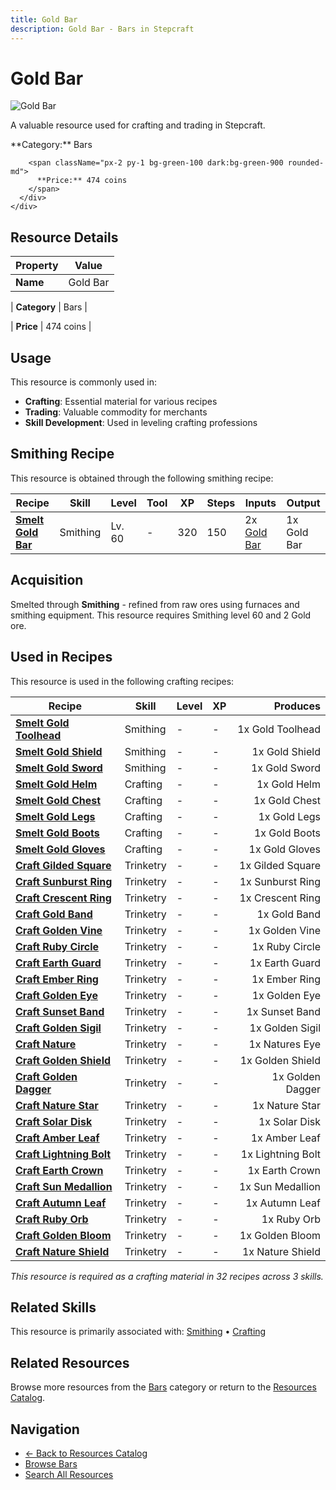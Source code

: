 ```yaml
---
title: Gold Bar
description: Gold Bar - Bars in Stepcraft
---
```


# Gold Bar

<div className="flex items-start gap-6 mb-8">
  <div className="flex-shrink-0">
    <img src="/assets/resources/smithing/gold_bar.png" alt="Gold Bar" className="w-24 h-24 border rounded-lg" />
  </div>
  <div className="flex-1">
    <div className="space-y-2">
      <p className="text-lg text-muted-foreground">A valuable resource used for crafting and trading in Stepcraft.</p>
      <div className="flex flex-wrap gap-4 text-sm">
        <span className="px-2 py-1 bg-blue-100 dark:bg-blue-900 rounded-md">
          **Category:** Bars
        </span>
        
        <span className="px-2 py-1 bg-green-100 dark:bg-green-900 rounded-md">
          **Price:** 474 coins
        </span>
      </div>
    </div>
  </div>
</div>

## Resource Details

| Property | Value |
|----------|-------|
| **Name** | Gold Bar |

| **Category** | Bars |

| **Price** | 474 coins |


## Usage

This resource is commonly used in:

- **Crafting**: Essential material for various recipes
- **Trading**: Valuable commodity for merchants
- **Skill Development**: Used in leveling crafting professions



## Smithing Recipe

This resource is obtained through the following smithing recipe:

| Recipe | Skill | Level | Tool | XP | Steps | Inputs | Output |
|--------|-------|-------|------|----|-------|--------|--------|
| **[Smelt Gold Bar](/docs/skills/individual/smithing#gold_bar)** | Smithing | Lv. 60 | - | 320 | 150 | 2x [Gold Bar](/docs/resources/individual/gold_ore) | 1x Gold Bar |(/docs/resources/individual/gold_ore)





## Acquisition

Smelted through **Smithing** - refined from raw ores using furnaces and smithing equipment. This resource requires Smithing level 60 and 2 Gold ore.


## Used in Recipes

This resource is used in the following crafting recipes:

| Recipe | Skill | Level | XP | Produces |
|--------|-------|-------|----|---------:|
| **[Smelt Gold Toolhead](/docs/resources/individual/gold_toolhead)** | Smithing | - | - | 1x Gold Toolhead |
| **[Smelt Gold Shield](/docs/items/individual/gold_shield)** | Smithing | - | - | 1x Gold Shield |
| **[Smelt Gold Sword](/docs/items/individual/gold_sword)** | Smithing | - | - | 1x Gold Sword |
| **[Smelt Gold Helm](/docs/items/individual/gold_helm)** | Crafting | - | - | 1x Gold Helm |
| **[Smelt Gold Chest](/docs/items/individual/gold_chest)** | Crafting | - | - | 1x Gold Chest |
| **[Smelt Gold Legs](/docs/items/individual/gold_legs)** | Crafting | - | - | 1x Gold Legs |
| **[Smelt Gold Boots](/docs/items/individual/gold_boots)** | Crafting | - | - | 1x Gold Boots |
| **[Smelt Gold Gloves](/docs/items/individual/gold_gloves)** | Crafting | - | - | 1x Gold Gloves |
| **[Craft Gilded Square](/docs/items/individual/gilded_square)** | Trinketry | - | - | 1x Gilded Square |
| **[Craft Sunburst Ring](/docs/items/individual/sunburst_ring)** | Trinketry | - | - | 1x Sunburst Ring |
| **[Craft Crescent Ring](/docs/items/individual/crescent_ring)** | Trinketry | - | - | 1x Crescent Ring |
| **[Craft Gold Band](/docs/items/individual/gold_band)** | Trinketry | - | - | 1x Gold Band |
| **[Craft Golden Vine](/docs/resources/individual/golden_vine)** | Trinketry | - | - | 1x Golden Vine |
| **[Craft Ruby Circle](/docs/resources/individual/ruby_circle)** | Trinketry | - | - | 1x Ruby Circle |
| **[Craft Earth Guard](/docs/items/individual/earth_guard)** | Trinketry | - | - | 1x Earth Guard |
| **[Craft Ember Ring](/docs/items/individual/ember_ring)** | Trinketry | - | - | 1x Ember Ring |
| **[Craft Golden Eye](/docs/resources/individual/golden_eye)** | Trinketry | - | - | 1x Golden Eye |
| **[Craft Sunset Band](/docs/items/individual/sunset_band)** | Trinketry | - | - | 1x Sunset Band |
| **[Craft Golden Sigil](/docs/resources/individual/golden_sigil)** | Trinketry | - | - | 1x Golden Sigil |
| **[Craft Nature](/docs/resources/individual/natures_eye)** | Trinketry | - | - | 1x Natures Eye |
| **[Craft Golden Shield](/docs/items/individual/golden_shield)** | Trinketry | - | - | 1x Golden Shield |
| **[Craft Golden Dagger](/docs/resources/individual/golden_dagger)** | Trinketry | - | - | 1x Golden Dagger |
| **[Craft Nature Star](/docs/items/individual/nature_star)** | Trinketry | - | - | 1x Nature Star |
| **[Craft Solar Disk](/docs/resources/individual/solar_disk)** | Trinketry | - | - | 1x Solar Disk |
| **[Craft Amber Leaf](/docs/resources/individual/amber_leaf)** | Trinketry | - | - | 1x Amber Leaf |
| **[Craft Lightning Bolt](/docs/resources/individual/lightning_bolt)** | Trinketry | - | - | 1x Lightning Bolt |
| **[Craft Earth Crown](/docs/resources/individual/earth_crown)** | Trinketry | - | - | 1x Earth Crown |
| **[Craft Sun Medallion](/docs/resources/individual/sun_medallion)** | Trinketry | - | - | 1x Sun Medallion |
| **[Craft Autumn Leaf](/docs/resources/individual/autumn_leaf)** | Trinketry | - | - | 1x Autumn Leaf |
| **[Craft Ruby Orb](/docs/resources/individual/ruby_orb)** | Trinketry | - | - | 1x Ruby Orb |
| **[Craft Golden Bloom](/docs/resources/individual/golden_bloom)** | Trinketry | - | - | 1x Golden Bloom |
| **[Craft Nature Shield](/docs/items/individual/nature_shield)** | Trinketry | - | - | 1x Nature Shield |

*This resource is required as a crafting material in 32 recipes across 3 skills.*


## Related Skills

This resource is primarily associated with: [Smithing](/docs/skills/individual/smithing) • [Crafting](/docs/skills/individual/crafting)

## Related Resources

Browse more resources from the [Bars](/docs/resources#bars) category or return to the [Resources Catalog](/docs/resources).

## Navigation

- [← Back to Resources Catalog](/docs/resources)
- [Browse Bars](/docs/resources#bars)
- [Search All Resources](/search)
